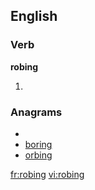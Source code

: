==English==

===Verb===
'''robing'''

# {{present participle of|[[robe]]}}

===Anagrams===
* {{alphagram|bginor}}
* [[boring#English|boring]]
* [[orbing#English|orbing]]

[[fr:robing]]
[[vi:robing]]